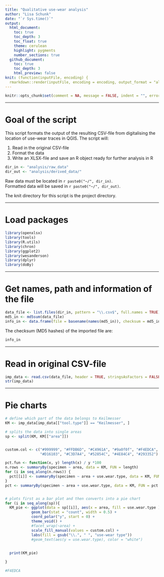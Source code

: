 ```yaml
---
title: "Qualitative use-wear analysis"
author: "Lisa Schunk"
date: "`r Sys.time()`"
output:
  html_document:
    toc: true
    toc_depth: 3
    toc_float: true
    theme: cerulean
    highlight: pygments
    number_sections: true
  github_document: 
    toc: true
    toc_depth: 3
    html_preview: false
knit: (function(inputFile, encoding) {
  rmarkdown::render(inputFile, encoding = encoding, output_format = "all", knit_root_dir = rprojroot::find_rstudio_root_file()) })
---
```



```r
knitr::opts_chunk$set(comment = NA, message = FALSE, indent = "", error = TRUE)
```

---


# Goal of the script
This script formats the output of the resulting CSV-file from digitalising the location of use-wear traces in QGIS.
The script will:

1. Read in the original CSV-file   
2. Format the data   
3. Write an XLSX-file and save an R object ready for further analysis in R 

```r
dir_in <- "analysis/raw_data"
dir_out <- "analysis/derived_data/"
```

Raw data must be located in `r paste0("~/", dir_in)`.  
Formatted data will be saved in `r paste0("~/", dir_out)`.

The knit directory for this script is the project directory.

---


# Load packages
```r
library(openxlsx)
library(tools)
library(R.utils)
library(chron)
library(ggplot2)
library(wesanderson)
library(dplyr)
library(doBy)
```


---

# Get names, path and information of the file 
```r
data_file <- list.files(dir_in, pattern = "\\.csv$", full.names = TRUE)
md5_in <- md5sum(data_file)
info_in <- data.frame(file = basename(names(md5_in)), checksum = md5_in, row.names = NULL)
```

The checksum (MD5 hashes) of the imported file are:  
```r
info_in
```


---


# Read in original CSV-file
```r
imp_data <- read.csv(data_file, header = TRUE, stringsAsFactors = FALSE, na.strings = "*****")
str(imp_data)
```

---


# Pie charts
```r


# define which part of the data belongs to Keilmesser 
KM <- imp_data[imp_data[["tool.type"]] == "Keilmesser", ]

# splits the data into single areas 
sp <- split(KM, KM[["area"]])


custom.col <- c("#999999", "#FFDB6D", "#C4961A", "#9a0f0f", "#F4EDCA", "black",
                "#D16103", "#C3D7A4", "#52854C", "#4E84C4", "#293352") 

pct.fun <- function(x, y) length(x) / y *100
n.rows <- summaryBy(specimen ~ area, data = KM, FUN = length)
for (i in seq_along(n.rows)) {
  pct[[i]] <- summaryBy(specimen ~ area + use.wear.type, data = KM, FUN = pct.fun, y = n.rows[i])
}
pct <- summaryBy(specimen ~ area + use.wear.type, data = KM, FUN = pct.fun, y = KM)


# plots first as a bar plot and then converts into a pie chart  
for (i in seq_along(sp)){
  KM_pie <- ggplot(data = sp[[i]], aes(x = area, fill = use.wear.type )) +
            geom_bar(stat = "count", width = 0.5) + 
            coord_polar("y", start = 0) +
            theme_void() +
            #facet_wrap(~area) +
            scale_fill_manual(values = custom.col) +
            labs(fill = gsub("\\.", " ", "use-wear type"))  
            #geom_text(aes(y = use.wear.type), color = "white")
          
 
  print(KM_pie)

}

#F4EDCA



```

